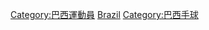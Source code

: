 {{Commonscat|Handball players from Brazil}}

[[Category:巴西運動員|Category:巴西運動員]]
[[Category:各國手球運動員|Brazil]]
[[Category:巴西手球|Category:巴西手球]]